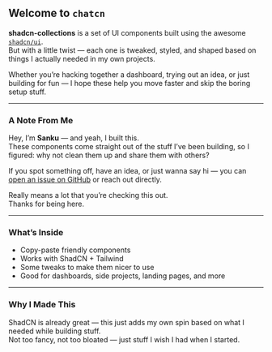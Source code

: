 
<DocHeader
  title="Introduction"
  description="A growing collection of helpful UI components built with ShadCN and some personal custom touches."
/>

## Welcome to `chatcn`

**shadcn-collections** is a set of UI components built using the awesome [`shadcn/ui`](https://ui.shadcn.com/).  
But with a little twist — each one is tweaked, styled, and shaped based on things I actually needed in my own projects.

Whether you’re hacking together a dashboard, trying out an idea, or just building for fun — I hope these help you move faster and skip the boring setup stuff.

---

### A Note From Me

Hey, I’m **Sanku** — and yeah, I built this.  
These components come straight out of the stuff I’ve been building, so I figured: why not clean them up and share them with others?

If you spot something off, have an idea, or just wanna say hi — you can [open an issue on GitHub](https://github.com/sankalpaacharya/chatcn) or reach out directly.

Really means a lot that you’re checking this out.  
Thanks for being here.

---

### What’s Inside

- Copy-paste friendly components  
- Works with ShadCN + Tailwind  
- Some tweaks to make them nicer to use  
- Good for dashboards, side projects, landing pages, and more  

---

### Why I Made This

ShadCN is already great — this just adds my own spin based on what I needed while building stuff.  
Not too fancy, not too bloated — just stuff I wish I had when I started.
